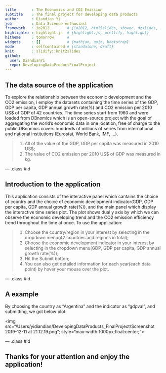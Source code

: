 ```yaml
---
title       : The Economics and CO2 Emission
subtitle    : The final project for developing data products
author      : Diandian Yi
job         : Data Science enthusiast
framework   : io2012        # {io2012, html5slides, shower, dzslides, ...}
highlighter : highlight.js  # {highlight.js, prettify, highlight}
hitheme     : tomorrow      # 
widgets     : []            # {mathjax, quiz, bootstrap}
mode        : selfcontained # {standalone, draft}
knit        : slidify::knit2slides
github:
  user: DiandianYi
  repo: DevelopingDataProductFinalProject
---
```


## The data source of the application

To explore the relationship between the economic development and the CO2 emission, I employ the datasets containing the time series of the GDP, GDP per capita, GDP annual growth rate(%) and CO2 emission per 2010 US$ of GDP of 42 countries. The time series start from 1960 and were loaded from DBnomics which is an open-source project with the goal of aggregating the world's economic data in one location, free of charge to the public.DBnomics covers hundreds of millions of series from international and national institutions (Eurostat, World Bank, IMF, ...).   

> 1. All of the value of the GDP, GDP per capita was measured in 2010 US$;
> 2. The value of CO2 emission per 2010 US$ of GDP was measured in kg.

--- .class #id 

## Introduction to the application

This application consists of the interactive panel which cantains the choice of country and the choice of economic development indicator(GDP, GDP per capita, GDP annual growth rate(%)), and the main panel which display the interactive time series plot. The plot shows dual y axis by which we can observe the economic developing trend and the CO2 emission efficiency trend throughout the time at once. To use the application:

> 1. Choose the country/region in your interest by selecting in the dropdown menu(42 countries and regions in total);
> 2. Choose the economic development indicator in your interest by selecting in the dropdown menu(GDP, GDP per capita, GDP annual growth rate(%));
> 3. Hit the Submit botton;
> 4. You can also get detailed information for each year(each data point) by hover your mouse over the plot.

--- .class #id 

## A example

By choosing the country as "Argentina" and the indicator as "gdpval", and submitting, we got below plot:

<img src="/Users/yidiandian/DevelopingDataProducts_FinalProject/Screenshot 2019-12-11 at 21.12.19.png"; style="max-width:1000px;float:center;">

--- .class #id 

## Thanks for your attention and enjoy the application!





